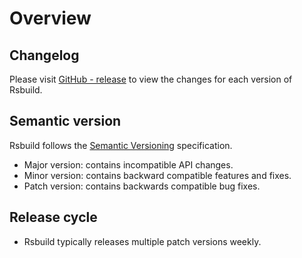 # Overview

## Changelog

Please visit [GitHub - release](https://github.com/web-infra-dev/rsbuild/releases) to view the changes for each version of Rsbuild.

## Semantic version

Rsbuild follows the [Semantic Versioning](https://semver.org/) specification.

- Major version: contains incompatible API changes.
- Minor version: contains backward compatible features and fixes.
- Patch version: contains backwards compatible bug fixes.

## Release cycle

- Rsbuild typically releases multiple patch versions weekly.
